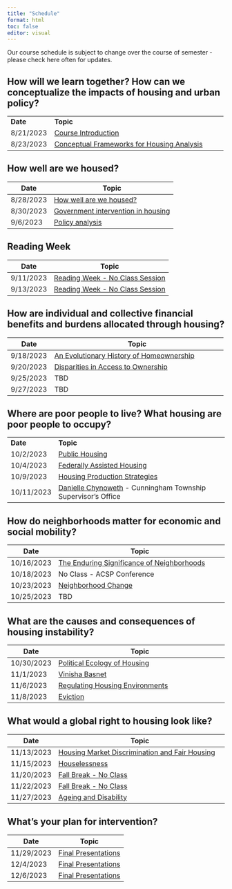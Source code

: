 ```yaml
---
title: "Schedule"
format: html
toc: false
editor: visual
---
```


Our course schedule is subject to change over the course of semester - please check here often for updates.

## How will we learn together? How can we conceptualize the impacts of housing and urban policy?

|           |                                                                 |
|---------------|---------------------------------------------------------|
| **Date**  | **Topic**                                                       |
| 8/21/2023 | [Course Introduction](01_introduction.qmd)                      |
| 8/23/2023 | [Conceptual Frameworks for Housing Analysis](02_conceptual.qmd) |

## How well are we housed?

| Date      | Topic                                                   |
|-----------|---------------------------------------------------------|
| 8/28/2023 | [How well are we housed?](03_housed.qmd)                |
| 8/30/2023 | [Government intervention in housing](04_government.qmd) |
| 9/6/2023  | [Policy analysis](05_policyanalysis.qmd)                |

## Reading Week

| Date      | Topic                                               |
|-----------|-----------------------------------------------------|
| 9/11/2023 | [Reading Week - No Class Session](06_readingwk.qmd) |
| 9/13/2023 | [Reading Week - No Class Session](06_readingwk.qmd) |

## How are individual and collective financial benefits and burdens allocated through housing?

| Date      | Topic                                                            |
|---------------|---------------------------------------------------------|
| 9/18/2023 | [An Evolutionary History of Homeownership](08_homeownership.qmd) |
| 9/20/2023 | [Disparities in Access to Ownership](09_homeownership2)          |
| 9/25/2023 | TBD                                                              |
| 9/27/2023 | TBD                                                              |

## Where are poor people to live? What housing are poor people to occupy?

|            |                                                                                  |
|--------------|---------------------------------------------------------|
| **Date**   | **Topic**                                                                        |
| 10/2/2023  | [Public Housing](12_publichousing.qmd)                                           |
| 10/4/2023  | [Federally Assisted Housing](13_fedassisted.qmd)                                 |
| 10/9/2023  | [Housing Production Strategies](14_production.qmd)                               |
| 10/11/2023 | [Danielle Chynoweth](15_chynoweth.qmd) - Cunningham Township Supervisor's Office |

## How do neighborhoods matter for economic and social mobility?

| Date       | Topic                                                              |
|---------------|---------------------------------------------------------|
| 10/16/2023 | [The Enduring Significance of Neighborhoods](16_neighborhoods.qmd) |
| 10/18/2023 | No Class - ACSP Conference                                         |
| 10/23/2023 | [Neighborhood Change](18_neighborhoodchg.qmd)                      |
| 10/25/2023 | TBD                                                                |

## What are the causes and consequences of housing instability?

| Date       | Topic                                                   |
|------------|---------------------------------------------------------|
| 10/30/2023 | [Political Ecology of Housing](20_politicalecology.qmd)                             |
| 11/1/2023  | [Vinisha Basnet](21_Vinisha.qmd)        |
| 11/6/2023  | [Regulating Housing Environments](22_hsgenv.qmd)   |
| 11/8/2023  | [Eviction](23_eviction.qmd)                                                    |

## What would a global right to housing look like?

| Date       | Topic                                                                |
|---------------|---------------------------------------------------------|
| 11/13/2023 | [Housing Market Discrimination and Fair Housing](24_fairhousing.qmd) |
| 11/15/2023 | [Houselessness](25_houselessness.qmd)                                |
| 11/20/2023 | [Fall Break - No Class](26_break.qmd)                                |
| 11/22/2023 | [Fall Break - No Class](27_break.qmd)                                |
| 11/27/2023 | [Ageing and Disability](28_disability.qmd)                           |

## What's your plan for intervention?

| Date       | Topic                                       |
|------------|---------------------------------------------|
| 11/29/2023 | [Final Presentations](29_presentations.qmd) |
| 12/4/2023  | [Final Presentations](30_presentations.qmd) |
| 12/6/2023  | [Final Presentations](31_presentations.qmd) |
